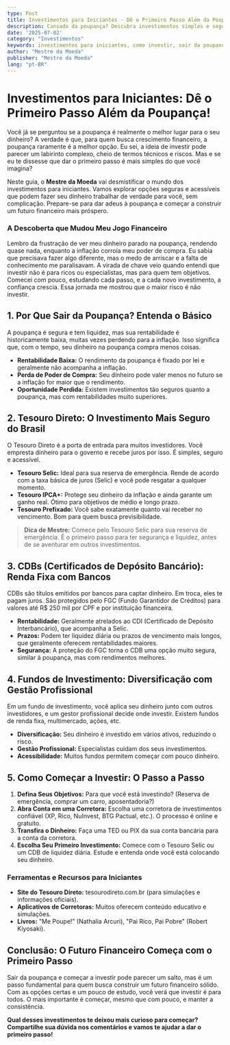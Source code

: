 ```yaml
---
type: Post
title: Investimentos para Iniciantes - Dê o Primeiro Passo Além da Poupança!
description: Cansado da poupança? Descubra investimentos simples e seguros para iniciantes, e comece a construir seu futuro financeiro com inteligência.
date: '2025-07-02'
category: "Investimentos"
keywords: investimentos para iniciantes, como investir, sair da poupança, renda fixa, tesouro direto, cdb, fundos de investimento
author: "Mestre da Moeda"
publisher: "Mestre da Moeda"
lang: "pt-BR"
---
```



# Investimentos para Iniciantes: Dê o Primeiro Passo Além da Poupança!

Você já se perguntou se a poupança é realmente o melhor lugar para o seu dinheiro? A verdade é que, para quem busca crescimento financeiro, a poupança raramente é a melhor opção. Eu sei, a ideia de investir pode parecer um labirinto complexo, cheio de termos técnicos e riscos. Mas e se eu te dissesse que dar o primeiro passo é mais simples do que você imagina?

Neste guia, o **Mestre da Moeda** vai desmistificar o mundo dos investimentos para iniciantes. Vamos explorar opções seguras e acessíveis que podem fazer seu dinheiro trabalhar de verdade para você, sem complicação. Prepare-se para dar adeus à poupança e começar a construir um futuro financeiro mais próspero.

### A Descoberta que Mudou Meu Jogo Financeiro

Lembro da frustração de ver meu dinheiro parado na poupança, rendendo quase nada, enquanto a inflação corroía meu poder de compra. Eu sabia que precisava fazer algo diferente, mas o medo de arriscar e a falta de conhecimento me paralisavam. A virada de chave veio quando entendi que investir não é para ricos ou especialistas, mas para quem tem objetivos. Comecei com pouco, estudando cada passo, e a cada novo investimento, a confiança crescia. Essa jornada me mostrou que o maior risco é não investir.

## 1. Por Que Sair da Poupança? Entenda o Básico

A poupança é segura e tem liquidez, mas sua rentabilidade é historicamente baixa, muitas vezes perdendo para a inflação. Isso significa que, com o tempo, seu dinheiro na poupança compra menos coisas.

*   **Rentabilidade Baixa:** O rendimento da poupança é fixado por lei e geralmente não acompanha a inflação.
*   **Perda de Poder de Compra:** Seu dinheiro pode valer menos no futuro se a inflação for maior que o rendimento.
*   **Oportunidade Perdida:** Existem investimentos tão seguros quanto a poupança, mas com rentabilidades muito superiores.

## 2. Tesouro Direto: O Investimento Mais Seguro do Brasil

O Tesouro Direto é a porta de entrada para muitos investidores. Você empresta dinheiro para o governo e recebe juros por isso. É simples, seguro e acessível.

*   **Tesouro Selic:** Ideal para sua reserva de emergência. Rende de acordo com a taxa básica de juros (Selic) e você pode resgatar a qualquer momento.
*   **Tesouro IPCA+:** Protege seu dinheiro da inflação e ainda garante um ganho real. Ótimo para objetivos de médio e longo prazo.
*   **Tesouro Prefixado:** Você sabe exatamente quanto vai receber no vencimento. Bom para quem busca previsibilidade.

> **Dica de Mestre:** Comece pelo Tesouro Selic para sua reserva de emergência. É o primeiro passo para ter segurança e liquidez, antes de se aventurar em outros investimentos.

<Ad slot="6922916787" />

## 3. CDBs (Certificados de Depósito Bancário): Renda Fixa com Bancos

CDBs são títulos emitidos por bancos para captar dinheiro. Em troca, eles te pagam juros. São protegidos pelo FGC (Fundo Garantidor de Créditos) para valores até R$ 250 mil por CPF e por instituição financeira.

*   **Rentabilidade:** Geralmente atrelados ao CDI (Certificado de Depósito Interbancário), que acompanha a Selic.
*   **Prazos:** Podem ter liquidez diária ou prazos de vencimento mais longos, que geralmente oferecem rentabilidades maiores.
*   **Segurança:** A proteção do FGC torna o CDB uma opção muito segura, similar à poupança, mas com rendimentos melhores.

## 4. Fundos de Investimento: Diversificação com Gestão Profissional

Em um fundo de investimento, você aplica seu dinheiro junto com outros investidores, e um gestor profissional decide onde investir. Existem fundos de renda fixa, multimercado, ações, etc.

*   **Diversificação:** Seu dinheiro é investido em vários ativos, reduzindo o risco.
*   **Gestão Profissional:** Especialistas cuidam dos seus investimentos.
*   **Acessibilidade:** Muitos fundos permitem começar com pouco dinheiro.

## 5. Como Começar a Investir: O Passo a Passo

1.  **Defina Seus Objetivos:** Para que você está investindo? (Reserva de emergência, comprar um carro, aposentadoria?)
2.  **Abra Conta em uma Corretora:** Escolha uma corretora de investimentos confiável (XP, Rico, NuInvest, BTG Pactual, etc.). O processo é online e gratuito.
3.  **Transfira o Dinheiro:** Faça uma TED ou PIX da sua conta bancária para a conta da corretora.
4.  **Escolha Seu Primeiro Investimento:** Comece com o Tesouro Selic ou um CDB de liquidez diária. Estude e entenda onde você está colocando seu dinheiro.

### Ferramentas e Recursos para Iniciantes

*   **Site do Tesouro Direto:** tesourodireto.com.br (para simulações e informações oficiais).
*   **Aplicativos de Corretoras:** Muitos oferecem conteúdo educativo e simulações.
*   **Livros:** "Me Poupe!" (Nathalia Arcuri), "Pai Rico, Pai Pobre" (Robert Kiyosaki).

## Conclusão: O Futuro Financeiro Começa com o Primeiro Passo

Sair da poupança e começar a investir pode parecer um salto, mas é um passo fundamental para quem busca construir um futuro financeiro sólido. Com as opções certas e um pouco de estudo, você verá que investir é para todos. O mais importante é começar, mesmo que com pouco, e manter a consistência.

**Qual desses investimentos te deixou mais curioso para começar? Compartilhe sua dúvida nos comentários e vamos te ajudar a dar o primeiro passo!**